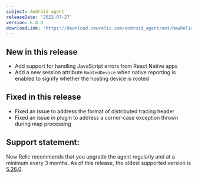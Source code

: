 ```yaml
---
subject: Android agent
releaseDate: '2022-07-27'
version: 6.8.0
downloadLink: 'https://download.newrelic.com/android_agent/ant/NewRelic_Android_Agent_6.8.0.zip'
---
```


## New in this release
* Add support for handling JavaScript errors from React Native apps
* Add a new session attribute `RootedDevice` when native reporting is enabled to signify whether the hosting device is rooted


## Fixed in this release
* Fixed an issue to address the format of distributed tracing header
* Fixed an issue in plugin to address a corner-case exception thrown during map processing

## Support statement:

New Relic recommends that you upgrade the agent regularly and at a minimum every 3 months. As of this release, the oldest supported version is [5.26.0](https://docs.newrelic.com/docs/release-notes/mobile-release-notes/android-release-notes/android-5260).
